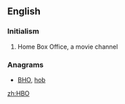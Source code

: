 {{also|hbo}}
==English==
{{wikipedia}}

===Initialism===
{{rfc-header|Initialism}}
{{head|en|initialism}}

# {{context|television|lang=en}} Home Box Office, a movie channel

===Anagrams===
* [[BHO#English|BHO]], [[hob#English|hob]]

[[zh:HBO]]